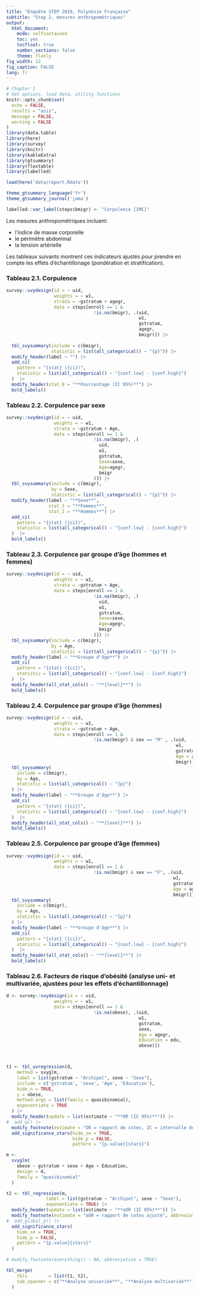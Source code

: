 ```yaml
--- 
title: "Enquête STEP 2019, Polynésie Française"
subtitle: "Step 2, mesures anthropométriques"
output:  
  html_document: 
    mode: selfcontained
    toc: yes 
    tocfloat: true
    number_sections: false
    theme: flatly
fig_width: 12 
fig_caption: FALSE 
lang: fr
--- 
```



```r
# Chapter 1
# Set options, load data, utility functions 
knitr::opts_chunk$set(
  echo = FALSE,
  results = "asis",
  message = FALSE,
  warning = FALSE
)
library(data.table)
library(here)
library(survey)
library(knitr)
library(kableExtra)
library(gtsummary)
library(flextable)
library(labelled)

load(here('data/report.Rdata'))

theme_gtsummary_language('fr')
theme_gtsummary_journal('jama')

labelled::var_label(steps$bmigr) <- "Corpulence [IMC]"

``` 

Les mesures anthropométriques incluent:

* l'indice de masse corporelle
* le périmètre abdominal
* la tension artérielle

Les tableaux suivants montrent ces indicateurs ajustés pour prendre en compte les effets d'échantillonage (pondération et stratification).


### Tableau 2.1. Corpulence

```r
survey::svydesign(id = ~ uid,
                  weights = ~ w1,
                  strata = ~gstratum + agegr,
                  data = steps[enroll == 1 &
                                 !is.na(bmigr), .(uid,
                                                  w1,
                                                  gstratum,
                                                  agegr,
                                                  bmigr)]) |>
  
  tbl_svysummary(include = c(bmigr),
                 statistic = list(all_categorical() ~ "{p}")) |>
  modify_header(label ~ "") |>
  add_ci(
    pattern = "{stat} ({ci})",
    statistic = list(all_categorical() ~ "{conf.low} - {conf.high}")
  )  |>
  modify_header(stat_0 = "**Pourcentage (IC 95%)**") |>
  bold_labels()

```



### Tableau 2.2. Corpulence par sexe

```r

survey::svydesign(id = ~ uid,
                  weights = ~ w1,
                  strata = ~gstratum + Age,
                  data = steps[enroll == 1 &
                                 !is.na(bmigr), .(
                                   uid,
                                   w1,
                                   gstratum,
                                   Sexe=sexe,
                                   Age=agegr,
                                   bmigr
                                 )]) |>
  tbl_svysummary(include = c(bmigr),
                 by = Sexe,
                 statistic = list(all_categorical() ~ "{p}")) |>
  modify_header(label ~ "**Sexe**",
                stat_1 = "**Femmes**",
                stat_2 = "**Hommes**") |>
  add_ci(
    pattern = "{stat} ({ci})",
    statistic = list(all_categorical() ~ "{conf.low} - {conf.high}")
  )  |>
  bold_labels() 

```




### Tableau 2.3. Corpulence par groupe d'âge (hommes et femmes)

```r
survey::svydesign(id = ~ uid,
                  weights = ~ w1,
                  strata = ~gstratum + Age,
                  data = steps[enroll == 1 &
                                 !is.na(bmigr), .(
                                   uid,
                                   w1,
                                   gstratum,
                                   Sexe=sexe,
                                   Age=agegr,
                                   bmigr
                                 )]) |>
  tbl_svysummary(include = c(bmigr),
                 by = Age,
                 statistic = list(all_categorical() ~ "{p}")) |>
  modify_header(label ~ "**Groupe d'âge**") |>
  add_ci(
    pattern = "{stat} ({ci})",
    statistic = list(all_categorical() ~ "{conf.low} - {conf.high}")
  )  |>
  modify_header(all_stat_cols() ~ "**{level}**") |>
  bold_labels() 

```

### Tableau 2.4. Corpulence par groupe d'âge (hommes)

```r
survey::svydesign(id = ~ uid,
                  weights = ~ w1,
                  strata = ~gstratum + Age,
                  data = steps[enroll == 1 &
                                 !is.na(bmigr) & sex == "M" , .(uid,
                                                                w1,
                                                                gstratum,
                                                                Age = agegr,
                                                                bmigr)]) |>
  tbl_svysummary(
    include = c(bmigr),
    by = Age,
    statistic = list(all_categorical() ~ "{p}")
  ) |>
  modify_header(label ~ "**Groupe d'âge**") |>
  add_ci(
    pattern = "{stat} ({ci})",
    statistic = list(all_categorical() ~ "{conf.low} - {conf.high}")
  )  |>
  modify_header(all_stat_cols() ~ "**{level}**") |>
  bold_labels() 

```

### Tableau 2.5. Corpulence par groupe d'âge (femmes)

```r
survey::svydesign(id = ~ uid,
                  weights = ~ w1,
                  data = steps[enroll == 1 &
                                 !is.na(bmigr) & sex == "F", .(uid,
                                                               w1,
                                                               gstratum,
                                                               Age = agegr,
                                                               bmigr)]) |>
  tbl_svysummary(
    include = c(bmigr),
    by = Age,
    statistic = list(all_categorical() ~ "{p}")
  ) |>
  modify_header(label ~ "**Groupe d'âge**") |>
  add_ci(
    pattern = "{stat} ({ci})",
    statistic = list(all_categorical() ~ "{conf.low} - {conf.high}")
  )  |>
  modify_header(all_stat_cols() ~ "**{level}**") |>
  bold_labels()

```


### Tableau 2.6. Facteurs de risque d'obésité (analyse uni- et multivariée, ajustées pour les effets d'échantillonnage)

```r
d <- survey::svydesign(id = ~ uid,
                  weights = ~ w1,
                  data = steps[enroll == 1 &
                                 !is.na(obese), .(uid,
                                                  w1,
                                                  gstratum,
                                                  sexe,
                                                  Age = agegr,
                                                  Education = edu,
                                                  obese)]) 



t1 <- tbl_uvregression(d,
    method = svyglm,
    label = list(gstratum ~ "Archipel", sexe ~ "Sexe"),
    include = c('gstratum', 'sexe', 'Age', 'Education'),
    hide_n = TRUE,
    y = obese,
    method.args = list(family = quasibinomial),
    exponentiate = TRUE
  ) |>
  modify_header(update = list(estimate ~ "**OR (IC 95%)**")) |>
#  add_q() |>
  modify_footnote(estimate = "OR = rapport de cotes, IC = intervalle de confiance", abbreviation = TRUE) |>
  add_significance_stars(hide_se = TRUE,
                         hide_p = FALSE,
                         pattern = "{p.value}{stars}")

m <-
  svyglm(
    obese ~ gstratum + sexe + Age + Education,
    design = d,
    family = "quasibinomial"
  )

t2 <- tbl_regression(m,
               label = list(gstratum ~ "Archipel", sexe ~ "Sexe"),
               exponentiate = TRUE) |>
  modify_header(update = list(estimate ~ "**aOR (IC 95%)**")) |>
  modify_footnote(estimate = "aOR = rapport de cotes ajusté", abbreviation = TRUE) |>
#  add_global_p() |>
  add_significance_stars(
    hide_se = TRUE,
    hide_p = FALSE,
    pattern = "{p.value}{stars}"
  )
  
# modify_footnote(everything() ~ NA, abbreviation = TRUE)

tbl_merge(
    tbls        = list(t1, t2),
    tab_spanner = c("**Analyse univariée**", "**Analyse multivariée**")
  )

```

